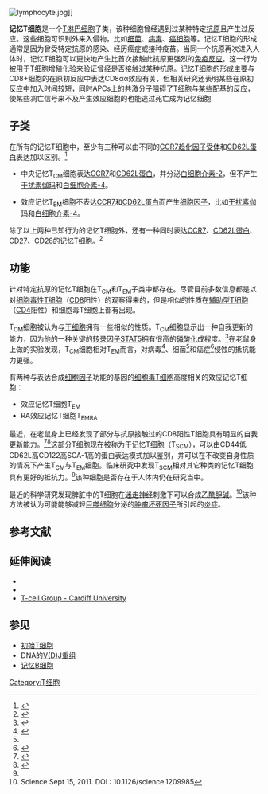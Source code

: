[[File:lymphocyte.jpg|thumb]]]]<!--[[File:T_cell_prolif.jpg|thumb]]（N）遇到某种[[抗原|抗原]]后被[[T细胞激活|激活]]并开始大量增殖（[[细胞分裂|分裂]]）。<br />2.其中大部分T细胞分化为[[效应T细胞|效应T细胞]]（E）并产生[[细胞因子|细胞因子]]（[[辅助型T细胞|辅助型T细胞]]）或杀死细胞（[[细胞毒T细胞|细胞毒T细胞]]）<br />3.剩下的一部分将成为'''记忆T细胞'''（M）进入休眠态，并将在体内长期存活直至再次被相同抗原激活。]]-->
<!--此文件在英语维基百科已被计划迁移至维基共享资源。请不要移除此文件。-->

'''记忆T细胞'''是一个[[T淋巴细胞|T淋巴细胞]]子类，该种细胞曾经遇到过某种特定[[抗原|抗原]]且产生过反应。这些细胞可识别外来入侵物，比如[[细菌|细菌]]、[[病毒|病毒]]、[[癌细胞|癌细胞]]等。记忆T细胞的形成通常是因为曾受特定抗原的感染、经历癌症或接种疫苗。当同一个抗原再次进入人体时，记忆T细胞可以更快地产生比首次接触此抗原更强烈的[[免疫反应|免疫反应]]。这一行为被用于T细胞增殖化验来验证曾经是否接触过某种抗原。记忆T细胞的形成主要与CD8+细胞的在原初反应中表达CD8αα效应有关，但相关研究还表明某些在原初反应中加入时间较短，同时APCs上的共激分子阻碍了T细胞与某些配基的反应，使某些凋亡信号来不及产生效应细胞的也能逃过死亡成为记忆细胞

==子类==
在所有的记忆T细胞中，至少有三种可以由不同的[[CC趋化因子受体#CCR7|CCR7]][[趋化因子|趋化因子]][[受体|受体]]和[[CD62L蛋白|CD62L蛋白]]表达加以区别。<ref>{{cite journal |author=Sallusto F, Langenkamp A, Geginat J, Lanzavecchia A |title=Functional subsets of memory T cells identified by CCR7 expression |journal=Curr. Top. Microbiol. Immunol. |volume=251 |issue= |pages=167–71 |year=2000 |pmid=11036772 |doi= 10.1007/978-3-642-57276-0_21|url= |series=Current Topics in Microbiology and Immunology |isbn=978-3-540-67569-3}}</ref>  

* 中央记忆T<sub>CM</sub>细胞表达[[CC趋化因子受体#CCR7|CCR7]]和[[CD62L蛋白|CD62L蛋白]]，并分泌[[白细胞介素|白细胞介素-2]]，但不产生[[干扰素伽玛|干扰素伽玛]]和[[白细胞介素|白细胞介素-4]]。

* 效应记忆T<sub>EM</sub>细胞不表达[[CC趋化因子受体#CCR7|CCR7]]和[[CD62L蛋白|CD62L蛋白]]而产生[[细胞因子|细胞因子]]，比如[[干扰素伽玛|干扰素伽玛]]和[[白细胞介素|白细胞介素-4]]。

除了以上两种已知行为的记忆T细胞外，还有一种同时表达[[CC趋化因子受体#CCR7|CCR7]]、[[CD62L蛋白|CD62L蛋白]]、[[CD27|CD27]]、[[CD28|CD28]]的记忆T细胞。<ref>{{cite journal |author=Okada R, Kondo T, Matsuki F, Takata H, Takiguchi M |title=Phenotypic classification of human CD4+ T cell subsets and their differentiation |journal=Int. Immunol. |volume=20 |issue=9 |pages=1189–1199 |pmid=18635582 |doi=10.1093/intimm/dxn075 |url=|date=September 2008}}</ref>

== 功能 ==
针对特定抗原的记忆T细胞在T<sub>CM</sub>和T<sub>EM</sub>子类中都存在。尽管目前多数信息都是以对[[细胞毒性T细胞|细胞毒性T细胞]]（[[CD8|CD8]]阳性）的观察得来的，但是相似的性质在[[辅助型T细胞|辅助型T细胞]]（[[CD4|CD4]]阳性）和细胞毒T细胞上都有出现。

T<sub>CM</sub>细胞被认为与[[干细胞|干细胞]]拥有一些相似的性质。T<sub>CM</sub>细胞显示出一种自我更新的能力，因为他的一种关键的[[转录因子|转录因子]][[STAT5|STAT5]]拥有很高的[[磷酸化|磷酸化]]成程度。<ref>{{cite journal
|author=Willinger T, Freeman T, Hasegawa H, McMichael AJ, Callan MF
|title=Molecular signatures distinguish human central memory from effector memory CD8 T cell subsets
|journal=Journal of Immunology
|volume=175
|issue=9
|pages=5895–903
|pmid=16237082
|url=http://www.jimmunol.org/cgi/pmidlookup?view=long&pmid=16237082
|date=November 2005
|access-date=2012-01-06
|archive-date=2019-12-18
|archive-url=https://web.archive.org/web/20191218165845/https://www.jimmunol.org/content/175/9/5895.long
|dead-url=no
}}</ref>在老鼠身上做的实验发现，T<sub>CM</sub>细胞相对T<sub>EM</sub>而言，对病毒<ref name=pmid12563257>{{cite journal
|author=Wherry EJ
|title=Lineage relationship and protective immunity of memory CD8 T cell subsets
|journal=Nature Immunology
|volume=4
|issue=3
|pages=225–234
|pmid=12563257
|doi=10.1038/ni889
|author-separator=,
|author2=Teichgräber V
|author3=Becker TC
|display-authors=3
|last4=Masopust
|first4=David
|last5=Kaech
|first5=Susan M.
|last6=Antia
|first6=Rustom
|last7=Von Andrian
|first7=Ulrich H.
|last8=Ahmed
|first8=Rafi|date=March 2003}}</ref>、细菌<ref name=pmid12563257/>和癌症<ref>{{cite journal
|author=Klebanoff CA
|title=Central memory self/tumor-reactive CD8+ T cells confer superior antitumor immunity compared with effector memory T cells
|journal=Proceedings of the National Academy of Sciences of the United States of America
|volume=102
|issue=27
|pages=9571–9576
|pmid=15980149
|pmc=1172264
|doi=10.1073/pnas.0503726102
|author-separator=,
|author2=Gattinoni L
|author3=Torabi-Parizi P
|display-authors=3
|last4=Kerstann
|first4=K
|last5=Cardones
|first5=AR
|last6=Finkelstein
|first6=SE
|last7=Palmer
|first7=DC
|last8=Antony
|first8=PA
|last9=Hwang
|first9=ST|date=July 2005}}</ref>侵蚀的抵抗能力更强。

有两种与表达合成[[细胞因子|细胞因子]]功能的基因的[[细胞毒T细胞|细胞毒T细胞]]高度相关的效应记忆T细胞：
* 效应记忆T细胞T<sub>EM</sub>
* RA效应记忆T细胞T<sub>EMRA</sub>

最近，在老鼠身上已经发现了部分与抗原接触过的CD8阳性T细胞具有明显的自我更新能力。<ref>{{cite journal
|author=Zhang Y, Joe G, Hexner E, Zhu J, Emerson SG
|title=Host-reactive CD8+ memory stem cells in graft-versus-host disease
|journal=Nature Medicine
|volume=11
|issue=12
|pages=1299–1305
|pmid=16288282
|doi=10.1038/nm1326|date=December 2005}}</ref><ref name=pmid19525962>{{cite journal
|author=Gattinoni L
|title=Wnt signaling arrests effector T cell differentiation and generates CD8+ memory stem cells
|journal=Nature Medicine
|volume=15
|issue=7
|pages=808–813
|pmid=19525962
|doi=10.1038/nm.1982
|pmc=2707501
|author-separator=,
|author2=Zhong XS
|author3=Palmer DC
|display-authors=3
|last4=Ji
|first4=Yun
|last5=Hinrichs
|first5=Christian S
|last6=Yu
|first6=Zhiya
|last7=Wrzesinski
|first7=Claudia
|last8=Boni
|first8=Andrea
|last9=Cassard
|first9=Lydie|date=July 2009}}</ref>这部分T细胞现在被称为干记忆T细胞（T<sub>SCM</sub>），可以由CD44低CD62L高CD122高SCA-1高的蛋白表达模式加以鉴别，并可以在不改变自身性质的情况下产生T<sub>CM</sub>与T<sub>EM</sub>细胞。临床研究中发现T<sub>SCM</sub>相对其它种类的记忆T细胞具有更好的抵抗力。<ref name=pmid19525962/>该种细胞是否存在于人体内仍在研究当中。

最近的科学研究发现脾脏中的T细胞在[[迷走神经|迷走神经]]刺激下可以合成[[乙酰胆碱|乙酰胆碱]]。<ref>Science Sept 15, 2011. DOI : 10.1126/science.1209985</ref>该种方法被认为可能能够减轻[[巨噬细胞|巨噬细胞]]分泌的[[肿瘤坏死因子|肿瘤坏死因子]]所引起的[[炎症|炎症]]。

==参考文献==
{{Reflist}}

==延伸阅读==
*{{cite book |author = Janeway, Charles |title = Immunobiology: the immune system in health and disease |publisher = Garland Science |location = New York |year = 2005 |pages = |isbn=978-0-443-07310-6}}
*{{cite book |author = Lichtman, Andrew H.; Abbas, Abul K. |title = Cellular and molecular immunology |publisher = Saunders |location = Philadelphia |year = 2003 |pages = |isbn = 0-7216-0008-5}}
*[https://web.archive.org/web/20140704004122/http://www.tcells.org/scientific/memory/ T-cell Group - Cardiff University]

== 参见 ==
* [[初始T细胞|初始T细胞]]
* DNA的[[V(D)J重组|V(D)J重组]]
* [[记忆B细胞|记忆B细胞]]

[[Category:T细胞|Category:T细胞]]